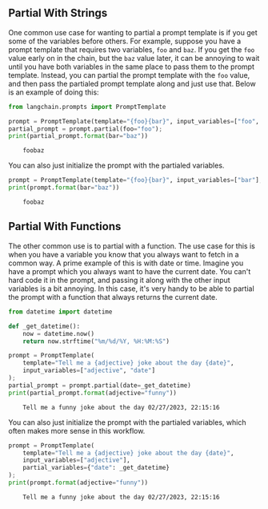 ## Partial With Strings

One common use case for wanting to partial a prompt template is if you get some of the variables before others. For example, suppose you have a prompt template that requires two variables, `foo` and `baz`. If you get the `foo` value early on in the chain, but the `baz` value later, it can be annoying to wait until you have both variables in the same place to pass them to the prompt template. Instead, you can partial the prompt template with the `foo` value, and then pass the partialed prompt template along and just use that. Below is an example of doing this:

```python
from langchain.prompts import PromptTemplate
```


```python
prompt = PromptTemplate(template="{foo}{bar}", input_variables=["foo", "bar"])
partial_prompt = prompt.partial(foo="foo");
print(partial_prompt.format(bar="baz"))
```

<CodeOutputBlock lang="python">

```
    foobaz
```

</CodeOutputBlock>

You can also just initialize the prompt with the partialed variables.


```python
prompt = PromptTemplate(template="{foo}{bar}", input_variables=["bar"], partial_variables={"foo": "foo"})
print(prompt.format(bar="baz"))
```

<CodeOutputBlock lang="python">

```
    foobaz
```

</CodeOutputBlock>

## Partial With Functions

The other common use is to partial with a function. The use case for this is when you have a variable you know that you always want to fetch in a common way. A prime example of this is with date or time. Imagine you have a prompt which you always want to have the current date. You can't hard code it in the prompt, and passing it along with the other input variables is a bit annoying. In this case, it's very handy to be able to partial the prompt with a function that always returns the current date.


```python
from datetime import datetime

def _get_datetime():
    now = datetime.now()
    return now.strftime("%m/%d/%Y, %H:%M:%S")
```


```python
prompt = PromptTemplate(
    template="Tell me a {adjective} joke about the day {date}", 
    input_variables=["adjective", "date"]
);
partial_prompt = prompt.partial(date=_get_datetime)
print(partial_prompt.format(adjective="funny"))
```

<CodeOutputBlock lang="python">

```
    Tell me a funny joke about the day 02/27/2023, 22:15:16
```

</CodeOutputBlock>

You can also just initialize the prompt with the partialed variables, which often makes more sense in this workflow.


```python
prompt = PromptTemplate(
    template="Tell me a {adjective} joke about the day {date}", 
    input_variables=["adjective"],
    partial_variables={"date": _get_datetime}
);
print(prompt.format(adjective="funny"))
```

<CodeOutputBlock lang="python">

```
    Tell me a funny joke about the day 02/27/2023, 22:15:16
```

</CodeOutputBlock>
